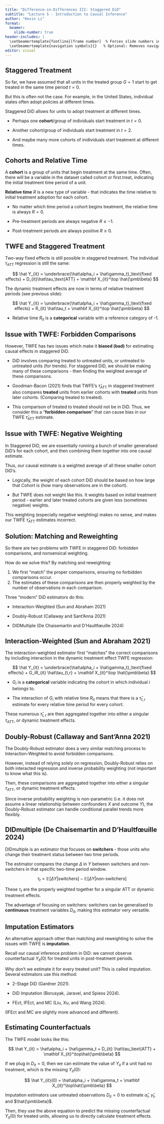 ```yaml
---
title: "Difference-in-Differences III: Staggered DiD"
subtitle: "Lecture 5 - Introduction to Causal Inference"
author: "Kevin Li"
format:
  beamer:
    slide-number: true
header-includes: |
  \setbeamertemplate{footline}[frame number]  % Forces slide numbers in footline
  \setbeamertemplate{navigation symbols}{}   % Optional: Removes navigation symbols
editor: visual
---
```


## Staggered Treatment

So far, we have assumed that all units in the treated group $G=1$ start to get treated in the same time period $t=0$.

But this is often not the case. For example, in the United States, individual states often adopt policies at different times.

Staggered DiD allows for units to adopt treatment at different times.

-   Perhaps one **cohort**/group of individuals start treatment in $t=0$.

-   Another cohort/group of individuals start treatment in $t=2$.

-   And maybe many more cohorts of inidividuals start treatment at different times.

## Cohorts and Relative Time

A **cohort** is a group of units that begin treatment at the same time. Often, there will be a variable in the dataset called cohort or first.treat, indicating the initial treatment time period of a unit.

**Relative time** $R$ is a new type of variable - that indicates the time relative to initial treatment adoption for each cohort.

-   No matter which time period a cohort begins treatment, the relative time is always $R=0$.

-   Pre-treatment periods are always negative $R ≤ -1$.

-   Post-treatment periods are always positive $R ≥ 0$.

## TWFE and Staggered Treatment

Two-way fixed effects is still possible in staggered treatment. The individual $\tau_\text{ATT}$ regression is still the same:

$$
\hat Y_{it} = \underbrace{\hat\alpha_i + \hat\gamma_t}_\text{fixed effects} + D_{it}\hat\tau_\text{ATT} + \mathbf X_{it}^\top \hat{\pmb\beta}
$$

The dynamic treatment effects are now in terms of relative treatment periods (see previous slide):

$$
\hat Y_{it} = \underbrace{\hat\alpha_i + \hat\gamma_t}_\text{fixed effects} + R_{it} \hat\tau_t + \mathbf X_{it}^\top \hat{\pmb\beta}
$$

-   Relative time $R_{it}$ is a **categorical** variable with a reference category of -1.

## Issue with TWFE: Forbidden Comparisons

However, TWFE has two issues which make it **biased (bad)** for estimating causal effects in staggered DiD.

-   DiD involves comparing treated to untreated units, or untreated to untreated units (for trends). For staggered DiD, we should be making many of these comparisons - then finding the weighted average of these comparisons.

-   Goodman-Bacon (2021) finds that TWFE's $\hat\tau_\text{ATT}$ in staggered treatment also compares **treated** units from earlier cohorts with **treated** units from later cohorts. (Comparing treated to treated).

-   This comparison of treated to treated should not be in DiD. Thus, we consider this a "**forbidden comparison**" that can cause bias in our TWFE $\hat\tau_\text{ATT}$ estimate.

## Issue with TWFE: Negative Weighting

In Staggered DiD, we are essentially running a bunch of smaller generalised DiD's for each cohort, and then combining them together into one causal estimate.

Thus, our causal estimate is a weighted average of all these smaller cohort DiD's.

-   Logically, the weight of each cohort DiD should be based on how large that Cohort is (how many observations are in the cohort).

-   But TWFE does not weight like this. It weights based on initial treatment period - earlier and later treated cohorts are given less (sometimes negative) weights.

This weighting (especially negative weighting) makes no sense, and makes our TWFE $\hat\tau_\text{ATT}$ estimates incorrect.

## Solution: Matching and Reweighting

So there are two problems with TWFE in staggered DiD: forbidden comparisons, and nonsensical weighting.

How do we solve this? By matching and reweighting:

1.  We first "match" the proper comparisons, ensuring no forbidden comparisons occur.
2.  The estimates of these comparisons are then properly weighted by the number of observations in each comparison.

Three "modern" DiD estimators do this:

-   Interaction-Weighted (Sun and Abraham 2021)

-   Doubly-Robust (Callaway and Sant'Anna 2021)

-   DIDMultiple (De Chaisemartin and D’Haultfœuille 2024)

## Interaction-Weighted (Sun and Abraham 2021)

The interaction-weighted estimator first "matches" the correct comparisons by including interaction in the dynamic treatment effect TWFE regression:

$$
\hat Y_{it} = \underbrace{\hat\alpha_i + \hat\gamma_t}_\text{fixed effects} + G_iR_{it} \hat\tau_{t,r} + \mathbf X_{it}^\top \hat{\pmb\beta}
$$

-   $G_i$ is a **categorical** variable indicating the cohort in which individual $i$ belongs to.

-   The interaction of $G_i$ with relative time $R_{it}$ means that there is a $\hat\tau_{t,r}$ estimate for every relative time period for every cohort.

These numerous $\hat\tau_{t,r}$ are then aggregated together into either a singular $\tau_\text{ATT}$, or dynamic treatment effects.

## Doubly-Robust (Callaway and Sant'Anna 2021)

The Doubly-Robust estimator does a very similar matching process to Interaction-Weighted to avoid forbidden comparisons.

However, instead of relying solely on regression, Doubly-Robust relies on both interacted regression and inverse probability weighting (not important to know what this is).

Then, these comparisons are aggregated together into either a singular $\tau_\text{ATT}$, or dynamic treatment effects.

Since inverse probability weighting is non-parametric (i.e. it does not assume a linear relationship between confounders $X$ and outcome $Y$), the Doubly-Robust estimator can handle conditional parallel trends more flexibly.

## DIDmultiple (De Chaisemartin and D’Haultfœuille 2024)

DIDmultiple is an estimator that focuses on **switchers** - those units who change their treatment status between two time periods.

The estimator compares the change $\Delta$ in $Y$ between switchers and non-switchers in that specific two-time period window.

$$
\tau_t = \mathbb E[\Delta Y|\text{switchers}] - \mathbb E[\Delta Y|\text{non-switchers}]
$$

These $\tau_t$ are the properly weighted together for a singular ATT or dynamic treatment effects.

The advantage of focusing on switchers: switchers can be generalised to **continuous** treatment variables $D_{it}$, making this estimator very versatile.

## Imputation Estimators

An alternative approach other than matching and reweighting to solve the issues with TWFE is **imputation**.

Recall our causal inference problem in DiD: we cannot observe counterfactual $Y_{it}(0)$ for treated units in post-treatment periods.

Why don't we estimate it for every treated unit? This is called imputation. Several estimators use this method:

-   2-Stage DiD (Gardner 2021).

-   DiD Imputation (Borusyak, Jaravel, and Spiess 2024).

-   FEct, IFEct, and MC (Liu, Xu, and Wang 2024).

(IFEct and MC are slightly more advanced and different).

## Estimating Counterfactuals

The TWFE model looks like this:

$$
\hat Y_{it} = \hat\alpha_i + \hat\gamma_t + D_{it} \hat\tau_\text{ATT} + \mathbf X_{it}^\top\hat{\pmb\beta}
$$

If we plug in $D_{it} = 0$, then we can estimate the value of $Y_{it}$ if a unit had no treatment, which is the missing $Y_{it}(0)$:

$$
\hat Y_{it}(0) = \hat\alpha_i + \hat\gamma_t + \mathbf X_{it}^\top\hat{\pmb\beta}
$$

Imputation estimators use untreated observations $D_{it} = 0$ to estimate $\hat\alpha_i$, $\hat\gamma_t$, and $\hat{\pmb\beta}$.

Then, they use the above equation to predict the missing counterfactual $Y_{it}(0)$ for treated units, allowing us to directly calculate treatment effects.
